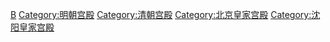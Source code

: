 {{Catmore}}

[[Category:中国世界遗产|B]]
[[Category:明朝宫殿|Category:明朝宫殿]]
[[Category:清朝宫殿|Category:清朝宫殿]]
[[Category:北京皇家宫殿|Category:北京皇家宫殿]]
[[Category:沈阳皇家宫殿|Category:沈阳皇家宫殿]]